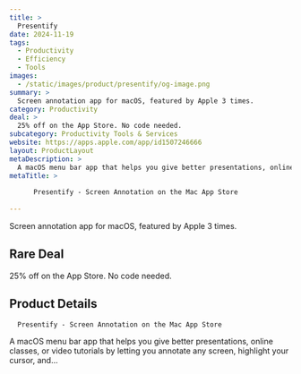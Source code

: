 ```yaml
---
title: >
  Presentify
date: 2024-11-19
tags:
  - Productivity
  - Efficiency
  - Tools
images:
  - /static/images/product/presentify/og-image.png
summary: >
  Screen annotation app for macOS, featured by Apple 3 times.
category: Productivity
deal: >
  25% off on the App Store. No code needed.
subcategory: Productivity Tools & Services
website: https://apps.apple.com/app/id1507246666
layout: ProductLayout
metaDescription: >
  A macOS menu bar app that helps you give better presentations, online classes, or video tutorials by letting you annotate any screen, highlight your cursor, and…
metaTitle: >
  
      ‎Presentify - Screen Annotation on the Mac App Store
    
---
```

Screen annotation app for macOS, featured by Apple 3 times.

## Rare Deal

25% off on the App Store. No code needed.
## Product Details

      ‎Presentify - Screen Annotation on the Mac App Store
    

A macOS menu bar app that helps you give better presentations, online classes, or video tutorials by letting you annotate any screen, highlight your cursor, and…
